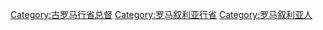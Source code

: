 [[Category:古罗马行省总督|Category:古罗马行省总督]]
[[Category:罗马叙利亚行省|Category:罗马叙利亚行省]]
[[Category:罗马叙利亚人|Category:罗马叙利亚人]]